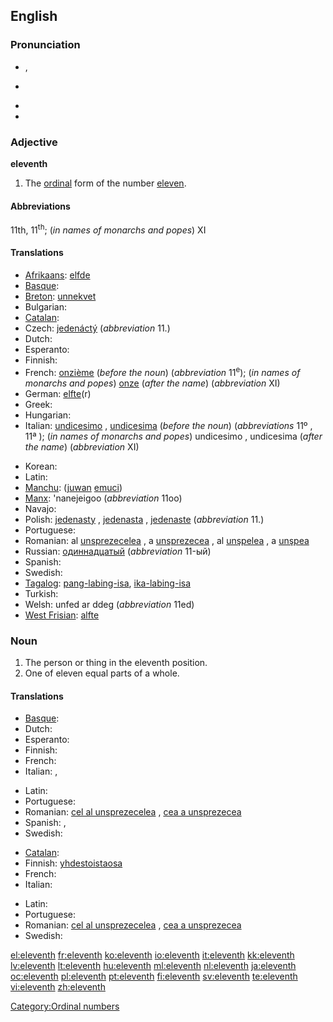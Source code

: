 ==English==
{{ordinalbox|en|10th|11th|12th|tenth|twelfth|card=eleven}}

===Pronunciation===
* {{a|UK}} {{IPA|/ɪˈlɛv.nθ/}}, {{SAMPA|/I"lEv.nT/}}
* {{a|US}} {{IPA|/ɨˈlɛv.nθ/}}
* {{audio|en-us-eleventh.ogg|Audio (US)}}
* {{hyphenation|e|lev|enth}}

===Adjective===
'''eleventh'''

# The [[ordinal]] form of the number [[eleven]].

====Abbreviations====
11th, 11<sup>th</sup>; (''in names of monarchs and popes'') XI

====Translations====
{{trans-top|ordinal form of eleven}}
* [[Afrikaans]]: [[elfde]]
* [[Basque]]: {{t|eu|hamaikagarren|xs=Basque}}
* [[Breton]]: [[unnekvet]]
* Bulgarian: {{t+|bg|единадесет}}
* [[Catalan]]: {{t+|ca|onzè|m}}
* Czech: [[jedenáctý]] (''abbreviation'' 11.)
* Dutch: {{t+|nl|elfde}}
* Esperanto: {{t-|eo|dekunua|xs=Esperanto}}
* Finnish: {{t+|fi|yhdestoista}}
* French: [[onzième]] (''before the noun'') (''abbreviation'' 11<sup>e</sup>); (''in names of monarchs and popes'') [[onze]] (''after the name'') (''abbreviation'' XI)
* German: [[elfte]](r)
* Greek: {{t+|el|ενδέκατος||tr=endékatos}}
* Hungarian: {{t+|hu|tizenegyedik}}
* Italian: [[undicesimo]] {{m}}, [[undicesima]] {{f}} (''before the noun'') (''abbreviations'' 11º {{m}}, 11ª {{f}}); (''in names of monarchs and popes'') undicesimo {{m}}, undicesima {{f}} (''after the name'') (''abbreviation'' XI)
{{trans-mid}}
* Korean: {{t|ko|열한째|tr=yeolhanjjae}}
* Latin: {{t-|la|undecimus}}
* [[Manchu]]: ([[juwan]] [[emuci]])
* [[Manx]]: 'nanejeigoo (''abbreviation'' 11oo)
* Navajo: {{tø|nv|łáʼtsʼáadah góneʼ}}
* Polish: [[jedenasty]] {{m}}, [[jedenasta]] {{f}}, [[jedenaste]] {{n}} (''abbreviation'' 11.)
* Portuguese: {{t+|pt|décimo primeiro}}
* Romanian: al [[unsprezecelea]] {{m}}, a [[unsprezecea]] {{f}}, al [[unşpelea]] {{italbrac|m, informal}}, a [[unşpea]] {{italbrac|f, informal}}
* Russian: [[одиннадцатый]] (''abbreviation'' 11-ый)
* Spanish: {{t+|es|undécimo}}
* Swedish: {{t+|sv|elfte}}
* [[Tagalog]]: [[pang-labing-isa]], [[ika-labing-isa]]
* Turkish: {{t-|tr|on birinci}}
* Welsh: unfed ar ddeg (''abbreviation'' 11ed)
* [[West Frisian]]: [[alfte]]
{{trans-bottom}}

===Noun===
{{en-noun}}

# The person or thing in the eleventh position.
# One of eleven equal parts of a whole.

====Translations====
{{trans-top|something in the eleventh position}}
* [[Basque]]: {{t|eu|hamaikagarren|xs=Basque}}
* Dutch: {{t+|nl|elfde}}
* Esperanto: {{t-|eo|dekunua|xs=Esperanto}}
* Finnish: {{t+|fi|yhdestoista}}
* French: {{t+|fr|onzième|m|f}}
* Italian: {{t+|it|undicesimo|m}}, {{t-|it|undicesima|f}}
{{trans-mid}}
* Latin: {{t-|la|undecimus}}
* Portuguese: {{t+|pt|undécimo|m}}
* Romanian: [[cel al unsprezecelea]] {{m}}, [[cea a unsprezecea]] {{f}}
* Spanish: {{t+|es|undécimo|m}},  {{t-|es|undécima|f}}
* Swedish: {{t+|sv|elfte}}
{{trans-bottom}}

{{trans-top|one of eleven equal parts of a whole}}
* [[Catalan]]: {{t+|ca|onzè|m}}
* Finnish: [[yhdestoistaosa]]
* French: {{t+|fr|onzième|m}}
* Italian: {{t+|it|undicesimo|m}}
{{trans-mid}}
* Latin: {{t|la|undecimum|n}}
* Portuguese: {{t+|pt|undécimo|m}}
* Romanian: [[cel al unsprezecelea]] {{m}}, [[cea a unsprezecea]] {{f}}
* Swedish: {{t+|sv|elftedel}}
{{trans-bottom}}

[[Category:Ordinal numbers]]

[[el:eleventh]]
[[fr:eleventh]]
[[ko:eleventh]]
[[io:eleventh]]
[[it:eleventh]]
[[kk:eleventh]]
[[lv:eleventh]]
[[lt:eleventh]]
[[hu:eleventh]]
[[ml:eleventh]]
[[nl:eleventh]]
[[ja:eleventh]]
[[oc:eleventh]]
[[pl:eleventh]]
[[pt:eleventh]]
[[fi:eleventh]]
[[sv:eleventh]]
[[te:eleventh]]
[[vi:eleventh]]
[[zh:eleventh]]